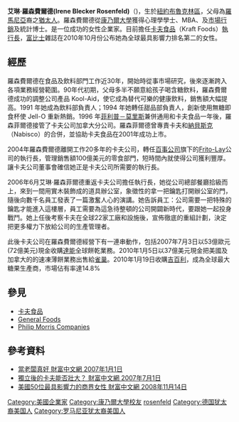 {{Link style|time=2015-12-11T10:12:14+00:00}}
{{noteTA
|T=zh-hans:艾琳·罗森菲尔德;zh-hant:艾琳·羅森菲爾德;zh-cn:艾琳·罗森菲尔德;zh-tw:艾琳·羅森費爾德;zh-hk:艾琳·羅森菲爾德;zh-mo:艾琳·羅森菲爾德;
|1=zh-hans:首席执行官;zh-hant:執行長;zh-cn:首席执行官;zh-hk:行政總裁;zh-tw:執行長;zh-mo:行政總裁;
|2=zh-cn:福布斯;zh-sg:资本家杂志;zh-hk:福布斯;zh-tw:富比士;
}}
{{Infobox_Person
| name = 艾琳·羅森費爾德
|image= 
|box_width= 
|occupation= [[卡夫食品|卡夫食品]][[執行長|執行長]]
| period = 2006年6月 -
|birth_name=
| english_names = Irene Blecker Rosenfeld
| Sex = 女
|birth_date= {{birth date and age|1953|5|3}}
|birth_place= [[紐約|紐約]][[布魯克林區|布魯克林區]]
|death_date= 
|death_place= 
| nationality ={{US}}
| residence =
| party = 
| religion =
| spouse = 
| relatives = 
|education= 
*[[康乃爾大學|康乃爾大學]]心理系 1975年
*康乃爾大學[[工商管理碩士|工商管理碩士]] MBA 1977年
*康乃爾大學 [[市場行銷|市場行銷]]及統計博士 1980年
| past = 
*[[:en:Dancer_Fitzgerald_Sample|DFS-Dorland]] 行銷 1980年
*[[:en:General_Foods|通用食品公司]]市場研究部門 1981年-1988年
*[[卡夫食品|卡夫食品]]、通用食品合併 1988年-2004年
*[[:en:Frito-Lay|Frito-Lay]]執行長 2004年-2006年
*[[卡夫食品|卡夫食品]]、[[Mondelez_International|Mondelez International]]執行長 2006年-
| work = 
|awards=
}}
'''艾琳·羅森費爾德(Irene Blecker Rosenfeld)'''（{{bd|1953年|5月3日}})，生於[[紐約|紐約]][[布魯克林區|布魯克林區]]，父母為[[羅馬尼亞|羅馬尼亞]]裔之[[猶太人|猶太人]]。羅森費爾德從[[康乃爾大學|康乃爾大學]]獲得心理學學士、MBA、及[[市場行銷|市場行銷]]及統計博士。是一位成功的女性企業家。目前擔任[[卡夫食品|卡夫食品]]（Kraft Foods）[[執行長|執行長]]，[[富比士|富比士]]雜誌在2010年10月份公布她為全球最具影響力排名第二的女性。

==經歷==
羅森費爾德在食品及飲料部門工作近30年，開始時從事市場研究，後來逐漸跨入各項業務經營範圍。90年代初期，父母多半不願意給孩子喝含糖飲料，羅森費爾德成功的調整公司產品 Kool-Aid，使它成為替代可樂的健康飲料，銷售額大幅提高。1991 年她成為飲料部負責人；1994 年她轉任甜品部負責人，創新使用無糖即食杯使 Jell-O 重新熱銷。1996 年[[:en:Philip_Morris_International|菲利普－莫里斯]]兼併通用和卡夫食品一年後，羅森菲爾德接管了卡夫公司加拿大分公司。羅森菲爾德曾專責卡夫和[[納貝斯克|納貝斯克]]（Nabisco）的合併，並協助卡夫食品在2001年成功上市。

2004年羅森費爾德離開工作20多年的卡夫公司，轉任[[百事公司|百事公司]]旗下的[[:en:Frito-Lay|Frito-Lay]]公司的執行長，管理銷售額100億美元的零食部門，短時間內就使得公司獲利豐厚。讓卡夫公司董事會確信她正是卡夫公司所需要的執行長。

2006年6月艾琳‧羅森菲爾德重返卡夫公司擔任執行長，她從公司總部餐廳拾級而上，來到一間用實木裝飾成的道具辦公室，象徵性的拿一把鑰匙打開辦公室的門，隨後向數千名員工發表了一篇激奮人心的演講。她告訴員工：公司需要一把特殊的鑰匙才能進入這樓層，員工需要為這急待整頓的公司開闢新時代，要跟她一起投身戰鬥。她上任後考察卡夫在全球22家工廠和設施後，宣佈徹底的重組計劃，決定把更多權力下放給公司的生產管理者。

此後卡夫公司在羅森費爾德經營下有一連串動作，包括2007年7月3日以53億歐元(72億美元)現金收購[[達能|達能]]全球餅乾業務。2010年1月5日以37億美元現金把美國及加拿大的的速凍薄餅業務出售給[[雀巢|雀巢]]。2010年1月19日收購[[吉百利|吉百利]]，成為全球最大糖果生產商，市場佔有率達14.8%

==參見==
*[[卡夫食品|卡夫食品]]
*[[:ne:General_Foods|General Foods]]
*[[:en:Altria|Philip Morris Companies]]
{{reflist}}

==參考資料==
*[http://www.fortunechina.com/magazine/c/2007-01/01/content_2034.htm 當老闆真好 財富中文網 2007年1月1日] {{Wayback|url=http://www.fortunechina.com/magazine/c/2007-01/01/content_2034.htm |date=20190816062900 }}
*[http://www.fortunechina.com/magazine/c/2007-07/01/content_2251.htm 獨立後的卡夫能否壯大？ 財富中文網 2007年7月1日] {{Wayback|url=http://www.fortunechina.com/magazine/c/2007-07/01/content_2251.htm |date=20160304133420 }}
*[http://www.fortunechina.com/magazine/c/2008-11/14/content_12639.htm 美國50位最具影響力的商界女性 財富中文網 2008年11月14日] {{Wayback|url=http://www.fortunechina.com/magazine/c/2008-11/14/content_12639.htm |date=20190816054554 }}

{{DEFAULTSORT:Rosenfeld, Irene}}
[[Category:美國企業家|Category:美國企業家]]
[[Category:康乃爾大學校友|Category:康乃爾大學校友]]
[[Category:犹太企业家|rosenfeld]]
[[Category:德国犹太裔美国人|Category:德国犹太裔美国人]]
[[Category:罗马尼亚犹太裔美国人|Category:罗马尼亚犹太裔美国人]]